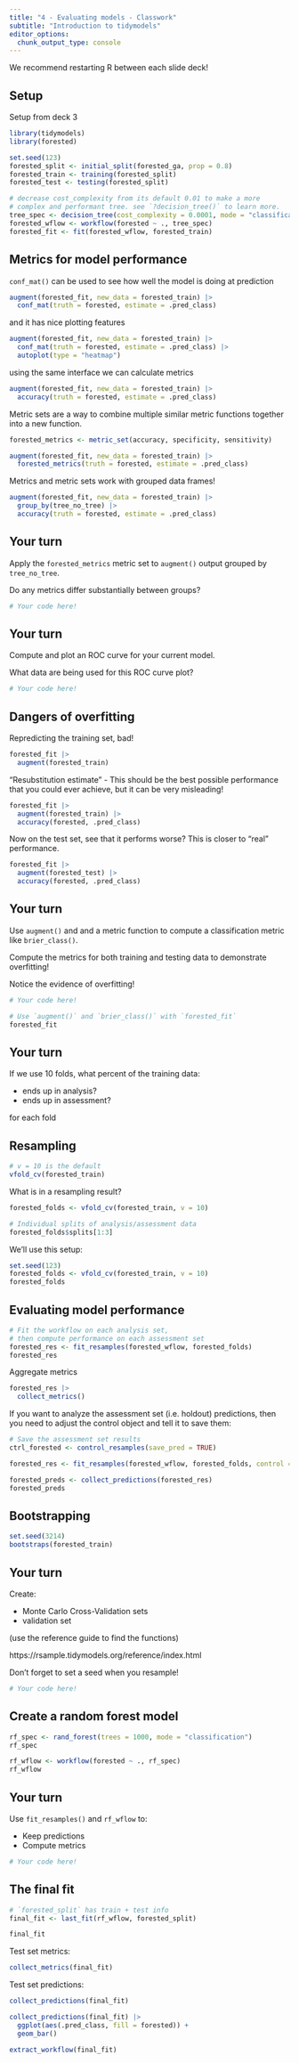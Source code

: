 ```yaml
---
title: "4 - Evaluating models - Classwork"
subtitle: "Introduction to tidymodels"
editor_options: 
  chunk_output_type: console
---
```


We recommend restarting R between each slide deck!

## Setup

Setup from deck 3

```r
library(tidymodels)
library(forested)

set.seed(123)
forested_split <- initial_split(forested_ga, prop = 0.8)
forested_train <- training(forested_split)
forested_test <- testing(forested_split)

# decrease cost_complexity from its default 0.01 to make a more
# complex and performant tree. see `?decision_tree()` to learn more.
tree_spec <- decision_tree(cost_complexity = 0.0001, mode = "classification")
forested_wflow <- workflow(forested ~ ., tree_spec)
forested_fit <- fit(forested_wflow, forested_train)
```

## Metrics for model performance

`conf_mat()` can be used to see how well the model is doing at prediction

```r
augment(forested_fit, new_data = forested_train) |>
  conf_mat(truth = forested, estimate = .pred_class)
```

and it has nice plotting features

```r
augment(forested_fit, new_data = forested_train) |>
  conf_mat(truth = forested, estimate = .pred_class) |>
  autoplot(type = "heatmap")
```

using the same interface we can calculate metrics

```r
augment(forested_fit, new_data = forested_train) |>
  accuracy(truth = forested, estimate = .pred_class)
```

Metric sets are a way to combine multiple similar metric functions together into a new function.

```r
forested_metrics <- metric_set(accuracy, specificity, sensitivity)

augment(forested_fit, new_data = forested_train) |>
  forested_metrics(truth = forested, estimate = .pred_class)
```

Metrics and metric sets work with grouped data frames!

```r
augment(forested_fit, new_data = forested_train) |>
  group_by(tree_no_tree) |>
  accuracy(truth = forested, estimate = .pred_class)
```

## Your turn

Apply the `forested_metrics` metric set to `augment()` output grouped by `tree_no_tree`.

Do any metrics differ substantially between groups?

```r
# Your code here!

```

## Your turn

Compute and plot an ROC curve for your current model.

What data are being used for this ROC curve plot?

```r
# Your code here!

```

## Dangers of overfitting

Repredicting the training set, bad!

```r
forested_fit |>
  augment(forested_train)
```

"Resubstitution estimate" - This should be the best possible performance that you could ever achieve, but it can be very misleading!

```r
forested_fit |>
  augment(forested_train) |>
  accuracy(forested, .pred_class)
```

Now on the test set, see that it performs worse? This is closer to "real" performance.

```r
forested_fit |>
  augment(forested_test) |>
  accuracy(forested, .pred_class)
```

## Your turn

Use `augment()` and and a metric function to compute a classification metric like `brier_class()`.

Compute the metrics for both training and testing data to demonstrate overfitting!

Notice the evidence of overfitting!

```r
# Your code here!

# Use `augment()` and `brier_class()` with `forested_fit`
forested_fit
```

## Your turn

If we use 10 folds, what percent of the training data:

- ends up in analysis?
- ends up in assessment?

for each fold

## Resampling

```r
# v = 10 is the default
vfold_cv(forested_train)
```

What is in a resampling result?

```r
forested_folds <- vfold_cv(forested_train, v = 10)

# Individual splits of analysis/assessment data
forested_folds$splits[1:3]
```

We'll use this setup:

```r
set.seed(123)
forested_folds <- vfold_cv(forested_train, v = 10)
forested_folds
```

## Evaluating model performance

```r
# Fit the workflow on each analysis set,
# then compute performance on each assessment set
forested_res <- fit_resamples(forested_wflow, forested_folds)
forested_res
```

Aggregate metrics

```r
forested_res |>
  collect_metrics()
```

If you want to analyze the assessment set (i.e. holdout) predictions, then you need to adjust the control object and tell it to save them:

```r
# Save the assessment set results
ctrl_forested <- control_resamples(save_pred = TRUE)

forested_res <- fit_resamples(forested_wflow, forested_folds, control = ctrl_forested)

forested_preds <- collect_predictions(forested_res)
forested_preds
```

## Bootstrapping

```r
set.seed(3214)
bootstraps(forested_train)
```

## Your turn

Create:

- Monte Carlo Cross-Validation sets
- validation set

(use the reference guide to find the functions)

https://rsample.tidymodels.org/reference/index.html

Don't forget to set a seed when you resample!

```r
# Your code here!

```

## Create a random forest model

```r
rf_spec <- rand_forest(trees = 1000, mode = "classification")
rf_spec
```

```r
rf_wflow <- workflow(forested ~ ., rf_spec)
rf_wflow
```

## Your turn

Use `fit_resamples()` and `rf_wflow` to:

- Keep predictions
- Compute metrics

```r
# Your code here!

```


## The final fit

```r
# `forested_split` has train + test info
final_fit <- last_fit(rf_wflow, forested_split) 

final_fit
```

Test set metrics:

```r
collect_metrics(final_fit)
```

Test set predictions:

```r
collect_predictions(final_fit)
```

```r
collect_predictions(final_fit) |>
  ggplot(aes(.pred_class, fill = forested)) + 
  geom_bar() 
```

```r
extract_workflow(final_fit)
```
